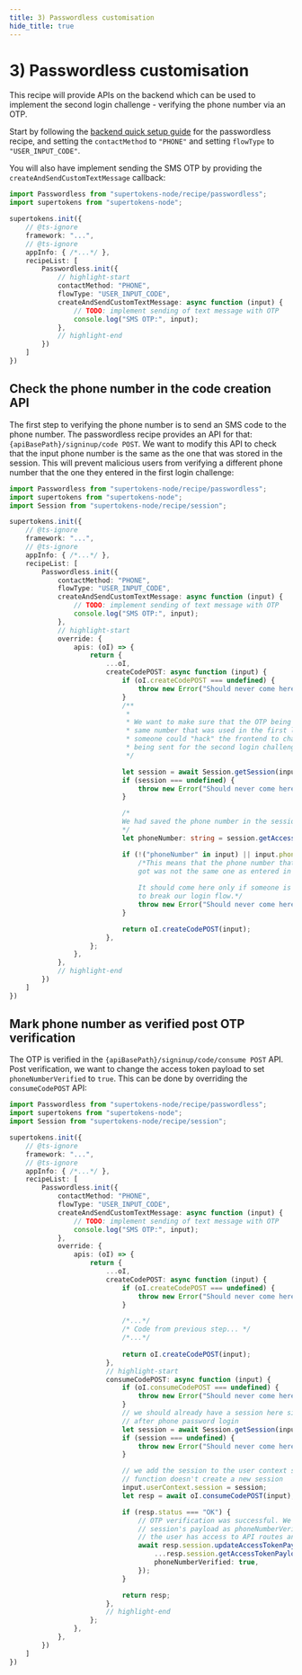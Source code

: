 ```yaml
---
title: 3) Passwordless customisation
hide_title: true
---
```


# 3) Passwordless customisation

This recipe will provide APIs on the backend which can be used to implement the second login challenge - verifying the phone number via an OTP.

Start by following the [backend quick setup guide](/docs/passwordless/quick-setup/backend) for the passwordless recipe, and setting the `contactMethod` to `"PHONE"` and setting `flowType` to `"USER_INPUT_CODE"`.

You will also have implement sending the SMS OTP by providing the `createAndSendCustomTextMessage` callback:
```ts
import Passwordless from "supertokens-node/recipe/passwordless";
import supertokens from "supertokens-node";

supertokens.init({
    // @ts-ignore
    framework: "...",
    // @ts-ignore
    appInfo: { /*...*/ },
    recipeList: [
        Passwordless.init({
            // highlight-start
            contactMethod: "PHONE",
            flowType: "USER_INPUT_CODE",
            createAndSendCustomTextMessage: async function (input) {
                // TODO: implement sending of text message with OTP
                console.log("SMS OTP:", input);
            },
            // highlight-end
        })
    ]
})
```

## Check the phone number in the code creation API
The first step to verifying the phone number is to send an SMS code to the phone number. The passwordless recipe provides an API for that: `{apiBasePath}/signinup/code POST`. We want to modify this API to check that the input phone number is the same as the one that was stored in the session. This will prevent malicious users from verifying a different phone number that the one they entered in the first login challenge:

```ts
import Passwordless from "supertokens-node/recipe/passwordless";
import supertokens from "supertokens-node";
import Session from "supertokens-node/recipe/session";

supertokens.init({
    // @ts-ignore
    framework: "...",
    // @ts-ignore
    appInfo: { /*...*/ },
    recipeList: [
        Passwordless.init({
            contactMethod: "PHONE",
            flowType: "USER_INPUT_CODE",
            createAndSendCustomTextMessage: async function (input) {
                // TODO: implement sending of text message with OTP
                console.log("SMS OTP:", input);
            },
            // highlight-start
            override: {
                apis: (oI) => {
                    return {
                        ...oI,
                        createCodePOST: async function (input) {
                            if (oI.createCodePOST === undefined) {
                                throw new Error("Should never come here");
                            }
                            /**
                             *
                             * We want to make sure that the OTP being generated is for the
                             * same number that was used in the first login challenge. Otherwise
                             * someone could "hack" the frontend to change the phone number
                             * being sent for the second login challenge.
                             */

                            let session = await Session.getSession(input.options.req, input.options.res);
                            if (session === undefined) {
                                throw new Error("Should never come here");
                            }

                            /*
                            We had saved the phone number in the session in the previous customisation step.
                            */
                            let phoneNumber: string = session.getAccessTokenPayload().phoneNumber;

                            if (!("phoneNumber" in input) || input.phoneNumber !== phoneNumber) {
                                /*This means that the phone number that this API
                                got was not the same one as entered in the first challenge. 
                                
                                It should come here only if someone is maliciously trying
                                to break our login flow.*/
                                throw new Error("Should never come here");
                            }

                            return oI.createCodePOST(input);
                        },
                    };
                },
            },
            // highlight-end
        })
    ]
})
```

## Mark phone number as verified post OTP verification
The OTP is verified in the `{apiBasePath}/signinup/code/consume POST` API. Post verification, we want to change the access token payload to set `phoneNumberVerified` to `true`. This can be done by overriding the `consumeCodePOST` API:

```ts
import Passwordless from "supertokens-node/recipe/passwordless";
import supertokens from "supertokens-node";
import Session from "supertokens-node/recipe/session";

supertokens.init({
    // @ts-ignore
    framework: "...",
    // @ts-ignore
    appInfo: { /*...*/ },
    recipeList: [
        Passwordless.init({
            contactMethod: "PHONE",
            flowType: "USER_INPUT_CODE",
            createAndSendCustomTextMessage: async function (input) {
                // TODO: implement sending of text message with OTP
                console.log("SMS OTP:", input);
            },
            override: {
                apis: (oI) => {
                    return {
                        ...oI,
                        createCodePOST: async function (input) {
                            if (oI.createCodePOST === undefined) {
                                throw new Error("Should never come here");
                            }

                            /*...*/                           
                            /* Code from previous step... */
                            /*...*/
                            
                            return oI.createCodePOST(input);
                        },
                        // highlight-start
                        consumeCodePOST: async function (input) {
                            if (oI.consumeCodePOST === undefined) {
                                throw new Error("Should never come here");
                            }
                            // we should already have a session here since this is called
                            // after phone password login
                            let session = await Session.getSession(input.options.req, input.options.res);
                            if (session === undefined) {
                                throw new Error("Should never come here");
                            }

                            // we add the session to the user context so that the createNewSession
                            // function doesn't create a new session
                            input.userContext.session = session;
                            let resp = await oI.consumeCodePOST(input);

                            if (resp.status === "OK") {
                                // OTP verification was successful. We can now mark the
                                // session's payload as phoneNumberVerified: true so that
                                // the user has access to API routes and the frontend UI
                                await resp.session.updateAccessTokenPayload({
                                    ...resp.session.getAccessTokenPayload(),
                                    phoneNumberVerified: true,
                                });
                            }

                            return resp;
                        },
                        // highlight-end
                    };
                },
            },
        })
    ]
})
```